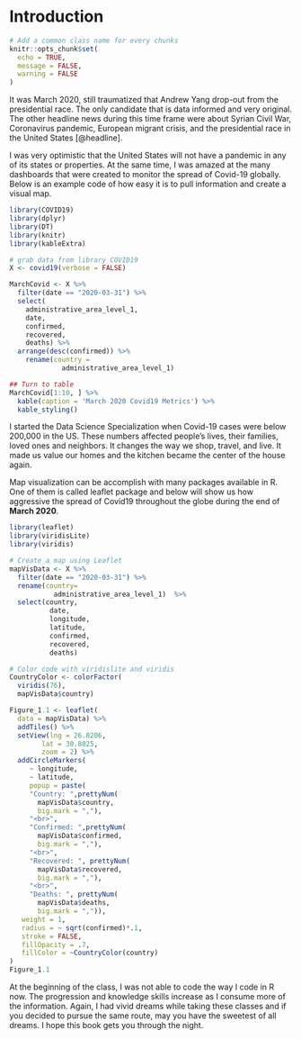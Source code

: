 # Introduction 

```r
# Add a common class name for every chunks
knitr::opts_chunk$set(
  echo = TRUE,
  message = FALSE,
  warning = FALSE
)
```

It was March 2020, still traumatized that Andrew Yang drop-out from the presidential race. The only candidate that is data informed and very original. The other headline news during this time frame were about Syrian Civil War, Coronavirus pandemic, European migrant crisis, and the presidential race in the United States [@headline]. 

I was very optimistic that the United States will not have a pandemic in any of its states or properties. At the same time, I was amazed at the many dashboards that were created to monitor the spread of Covid-19 globally. Below is an example code of how easy it is to pull information and create a visual map.

```r
library(COVID19)
library(dplyr)
library(DT)
library(knitr)
library(kableExtra)

# grab data from library COVID19
X <- covid19(verbose = FALSE)

MarchCovid <- X %>% 
  filter(date == "2020-03-31") %>% 
  select(
    administrative_area_level_1,
    date,
    confirmed,
    recovered,
    deaths) %>% 
  arrange(desc(confirmed)) %>% 
    rename(country = 
             administrative_area_level_1)

## Turn to table
MarchCovid[1:10, ] %>% 
  kable(caption = 'March 2020 Covid19 Metrics') %>%   
  kable_styling()
```

I started the Data Science Specialization when Covid-19 cases were below 200,000 in the US. These numbers affected people's lives, their families, loved ones and neighbors. It changes the way we shop, travel, and live. It made us value our homes and the kitchen became the center of the house again.   

Map visualization can be accomplish with many packages available in R.  One of them is called leaflet package and below will show us how aggressive the spread of Covid19 throughout the globe during the end of **March 2020**. 

```r
library(leaflet)
library(viridisLite)
library(viridis)

# Create a map using Leaflet
mapVisData <- X %>% 
  filter(date == "2020-03-31") %>%    
  rename(country=
           administrative_area_level_1)  %>% 
  select(country,
          date,
          longitude,
          latitude,
          confirmed,
          recovered,
          deaths)

# Color code with viridislite and viridis
CountryColor <- colorFactor(
  viridis(76), 
  mapVisData$country)

Figure_1.1 <- leaflet(
  data = mapVisData) %>% 
  addTiles() %>% 
  setView(lng = 26.8206,
        lat = 30.8025,
        zoom = 2) %>% 
  addCircleMarkers(
     ~ longitude,
     ~ latitude,
     popup = paste(
     "Country: ",prettyNum(
       mapVisData$country, 
       big.mark = ","), 
     "<br>",
     "Confirmed: ",prettyNum(
       mapVisData$confirmed, 
       big.mark = ","), 
     "<br>",
     "Recovered: ", prettyNum(
       mapVisData$recovered, 
       big.mark = ","), 
     "<br>",
     "Deaths: ", prettyNum(
       mapVisData$deaths, 
       big.mark = ",")),
   weight = 1,
   radius = ~ sqrt(confirmed)*.1,
   stroke = FALSE,
   fillOpacity = .7,
   fillColor = ~CountryColor(country)
) 
Figure_1.1
```

At the beginning of the class, I was not able to code the way I code in R now. The progression and knowledge skills increase as I consume more of the information. Again, I had vivid dreams while taking these classes and if you decided to pursue the same route, may you have the sweetest of all dreams. I hope this book gets you through the night.  